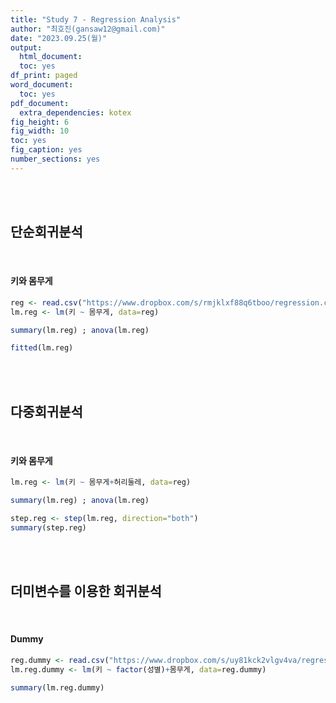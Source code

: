 ```yaml
---
title: "Study 7 - Regression Analysis"
author: "최호진(gansaw12@gmail.com)"
date: "2023.09.25(월)"
output:
  html_document:
  toc: yes
df_print: paged
word_document:
  toc: yes
pdf_document:
  extra_dependencies: kotex
fig_height: 6
fig_width: 10
toc: yes
fig_caption: yes
number_sections: yes
---
```


<br>
<br>




## 단순회귀분석

<br>

#### 키와 몸무게
```R
reg <- read.csv("https://www.dropbox.com/s/rmjklxf88q6tboo/regression.csv?dl=1", header=F, col.names=c("id", "키", "몸무게", "허리둘레"))
lm.reg <- lm(키 ~ 몸무게, data=reg)

summary(lm.reg) ; anova(lm.reg)
```

```R
fitted(lm.reg)
```

<br>
<br>

## 다중회귀분석

<br>

#### 키와 몸무게
```R
lm.reg <- lm(키 ~ 몸무게+허리둘레, data=reg)

summary(lm.reg) ; anova(lm.reg)
```

```R
step.reg <- step(lm.reg, direction="both")
summary(step.reg)
```

<br>
<br>

## 더미변수를 이용한 회귀분석

<br> 

#### Dummy
```R
reg.dummy <- read.csv("https://www.dropbox.com/s/uy81kck2vlgv4va/regression_dummy.csv?dl=1", header=F, col.names=c("id","성별","키","몸무게"))
lm.reg.dummy <- lm(키 ~ factor(성별)+몸무게, data=reg.dummy)

summary(lm.reg.dummy)
```

